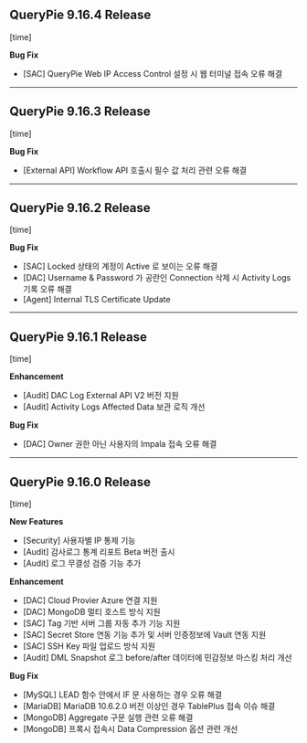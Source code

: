 ## QueryPie 9.16.4 Release
[time]



**Bug Fix**

* [SAC] QueryPie Web IP Access Control 설정 시 웹 터미널 접속 오류 해결

---

## QueryPie 9.16.3 Release
[time]



**Bug Fix**

* [External API] Workflow API 호출시 필수 값 처리 관련 오류 해결

---

## QueryPie 9.16.2 Release
[time]



**Bug Fix**

* [SAC] Locked 상태의 계정이 Active 로 보이는 오류 해결
* [DAC] Username & Password 가 공란인 Connection 삭제 시 Activity Logs 기록 오류 해결
* [Agent] Internal TLS Certificate Update



---

## QueryPie 9.16.1 Release
[time]



**Enhancement**

* [Audit] DAC Log External API V2 버전 지원 
* [Audit] Activity Logs Affected Data 보관 로직 개선 



**Bug Fix**

* [DAC] Owner 권한 아닌 사용자의 Impala 접속 오류 해결



---

## QueryPie 9.16.0 Release
[time]



**New Features**

* [Security] 사용자별 IP 통제 기능 
* [Audit] 감사로그 통계 리포트 Beta 버전 출시
* [Audit] 로그 무결성 검증 기능 추가



**Enhancement**

* [DAC] Cloud Provier Azure 연결 지원 
* [DAC] MongoDB 멀티 호스트 방식 지원 
* [SAC] Tag 기반 서버 그룹 자동 추가 기능 지원 
* [SAC] Secret Store 연동 기능 추가 및 서버 인증정보에 Vault 연동 지원
* [SAC] SSH Key 파일 업로드 방식 지원
* [Audit] DML Snapshot 로그 before/after 데이터에 민감정보 마스킹 처리 개선



**Bug Fix**

* [MySQL] LEAD 함수 안에서 IF 문 사용하는 경우 오류 해결
* [MariaDB] MariaDB 10.6.2.0 버전 이상인 경우 TablePlus 접속 이슈 해결
* [MongoDB] Aggregate 구문 실행 관련 오류 해결
* [MongoDB] 프록시 접속시 Data Compression 옵션 관련 개선
